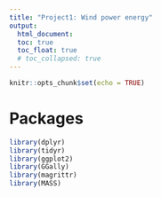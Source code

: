 ```yaml
---
title: "Project1: Wind power energy"
output: 
  html_document:
  toc: true
  toc_float: true
  # toc_collapsed: true
---
```


```r
knitr::opts_chunk$set(echo = TRUE)
```


# Packages

```r
library(dplyr)
library(tidyr)
library(ggplot2)
library(GGally)
library(magrittr)
library(MASS)
```


